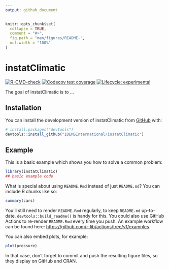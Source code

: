 ```yaml
---
output: github_document
---
```


<!-- README.md is generated from README.Rmd. Please edit that file -->

```r
knitr::opts_chunk$set(
  collapse = TRUE,
  comment = "#>",
  fig.path = "man/figures/README-",
  out.width = "100%"
)
```

# instatClimatic

<!-- badges: start -->
[![R-CMD-check](https://github.com/IDEMSInternational/instatClimatic/workflows/R-CMD-check/badge.svg)](https://github.com/IDEMSInternational/instatClimatic/actions)
[![Codecov test coverage](https://codecov.io/gh/IDEMSInternational/instatClimatic/branch/main/graph/badge.svg)](https://app.codecov.io/gh/IDEMSInternational/instatClimatic?branch=main)
[![Lifecycle: experimental](https://img.shields.io/badge/lifecycle-experimental-orange.svg)](https://lifecycle.r-lib.org/articles/stages.html#experimental)
<!-- badges: end -->

The goal of instatClimatic is to ...

## Installation

You can install the development version of instatClimatic from [GitHub](https://github.com/) with:

``` r
# install.packages("devtools")
devtools::install_github("IDEMSInternational/instatClimatic")
```

## Example

This is a basic example which shows you how to solve a common problem:

```r
library(instatClimatic)
## basic example code
```

What is special about using `README.Rmd` instead of just `README.md`? You can include R chunks like so:

```r
summary(cars)
```

You'll still need to render `README.Rmd` regularly, to keep `README.md` up-to-date. `devtools::build_readme()` is handy for this. You could also use GitHub Actions to re-render `README.Rmd` every time you push. An example workflow can be found here: <https://github.com/r-lib/actions/tree/v1/examples>.

You can also embed plots, for example:

```r
plot(pressure)
```

In that case, don't forget to commit and push the resulting figure files, so they display on GitHub and CRAN.
